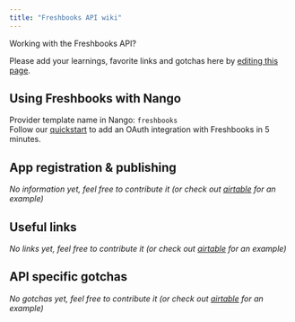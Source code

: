 ```yaml
---
title: "Freshbooks API wiki"
---
```


Working with the Freshbooks API?

Please add your learnings, favorite links and gotchas here by [editing this page](https://github.com/nangohq/nango/tree/master/docs/docs/providers/freshbooks.md).

## Using Freshbooks with Nango[](#using-freshbooks-with-nango "Direct link to Using Freshbooks with Nango")

Provider template name in Nango: `freshbooks`  
Follow our [quickstart](/quickstart) to add an OAuth integration with Freshbooks in 5 minutes.

## App registration & publishing[](#app-registration--publishing "Direct link to App registration & publishing")

_No information yet, feel free to contribute it (or check out [airtable](/providers/airtable) for an example)_

## Useful links[](#useful-links "Direct link to Useful links")

_No links yet, feel free to contribute it (or check out [airtable](/providers/airtable) for an example)_

## API specific gotchas[](#api-specific-gotchas "Direct link to API specific gotchas")

_No gotchas yet, feel free to contribute it (or check out [airtable](/providers/airtable) for an example)_